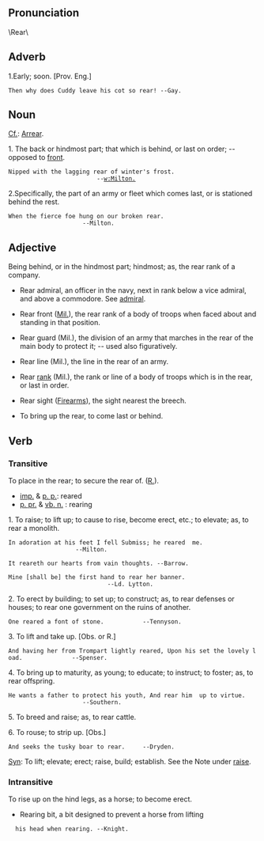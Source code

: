 == Pronunciation ==
\Rear\

== Adverb ==
1.Early; soon. [Prov. Eng.]

 Then why does Cuddy leave his cot so rear! --Gay.

== Noun ==
[[Cf.]]: [[Arrear]].

1. The back or hindmost part; that which is behind, or last on order; -- opposed to [[front]].

 Nipped with the lagging rear of winter's frost.                                                --[[w:Milton.]]

2.Specifically, the part of an army or fleet which comes last, or is stationed behind the rest.

 When the fierce foe hung on our broken rear.                                               --Milton.

== Adjective ==

Being behind, or in the hindmost part; hindmost; as, the rear rank of a company.

* Rear admiral, an officer in the navy, next in rank below a vice admiral, and above a commodore. See [[admiral]].

* Rear front ([[Mil.]]), the rear rank of a body of troops when faced about and standing in that position.

* Rear guard (Mil.), the division of an army that marches in the rear of the main body to protect it; -- used also figuratively.

* Rear line (Mil.), the line in the rear of an army.

* Rear [[rank]] (Mil.), the rank or line of a body of troops which is in the rear, or last in order.

* Rear sight ([[Firearm]]s), the sight nearest the breech.

* To bring up the rear, to come last or behind.

== Verb ==
=== Transitive===

To place in the rear; to secure the rear of. ([[R.]]).

* [[imp.]] & [[p. p.]]: reared
* [[p. pr.]] & [[vb. n.]] : rearing 

1. To raise; to lift up; to cause to rise, become erect,  etc.; to elevate; as, to rear a monolith.

 In adoration at his feet I fell Submiss; he reared  me.                                  --Milton.

 It reareth our hearts from vain thoughts. --Barrow.

 Mine [shall be] the first hand to rear her banner.                                                --Ld. Lytton.
2. To erect by building; to set up; to construct; as, to rear  defenses or houses; to rear one government on the ruins of  another.

 One reared a font of stone.           --Tennyson.

3. To lift and take up. [Obs. or R.]

 And having her from Trompart lightly reared, Upon his set the lovely load.              --Spenser.

4. To bring up to maturity, as young; to educate; to instruct; to foster; as, to rear offspring.

 He wants a father to protect his youth, And rear him  up to virtue.                        --Southern.

5. To breed and raise; as, to rear cattle.

6. To rouse; to strip up. [Obs.]

 And seeks the tusky boar to rear.     --Dryden.

[[Syn]]: To lift; elevate; erect; raise, build; establish. See  the Note under [[raise]].

=== Intransitive ===

To rise up on the hind legs, as a horse; to become erect.

* Rearing bit, a bit designed to prevent a horse from lifting
   his head when rearing. --Knight.